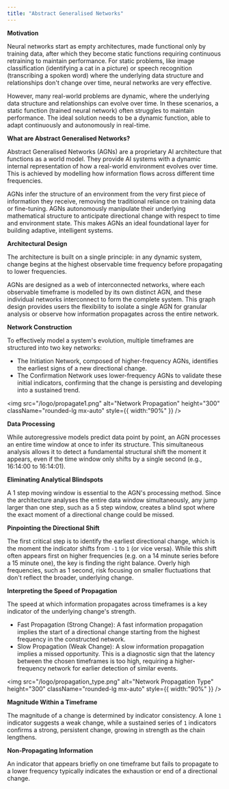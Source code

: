 ```yaml
---
title: "Abstract Generalised Networks"
---
```


**Motivation**

Neural networks start as empty architectures, made functional only by training data, after which they become static functions requiring continuous retraining to maintain performance. For static problems, like image classification (identifying a cat in a picture) or speech recognition (transcribing a spoken word) where the underlying data structure and relationships don't change over time, neural networks are very effective.

However, many real-world problems are dynamic, where the underlying data structure and relationships can evolve over time. In these scenarios, a static function (trained neural network) often struggles to maintain performance. The ideal solution needs to be a dynamic function, able to adapt continuously and autonomously in real-time. 

**What are Abstract Generalised Networks?**

Abstract Generalised Networks (AGNs) are a proprietary AI architecture that functions as a world model. They provide AI systems with a dynamic internal representation of how a real-world environment evolves over time. This is achieved by modelling how information flows across different time frequencies.

AGNs infer the structure of an environment from the very first piece of information they receive, removing the traditional reliance on training data or fine-tuning. AGNs autonomously manipulate their underlying mathematical structure to anticipate directional change with respect to time and environment state. This makes AGNs an ideal foundational layer for building adaptive, intelligent systems.

**Architectural Design**

The architecture is built on a single principle: in any dynamic system, change begins at the highest observable time frequency before propagating to lower frequencies. 

AGNs are designed as a web of interconnected networks, where each observable timeframe is modelled by its own distinct AGN, and these individual networks interconnect to form the complete system. This graph design provides users the flexibility to isolate a single AGN for granular analysis or observe how information propagates across the entire network.

**Network Construction**

To effectively model a system's evolution, multiple timeframes are structured into two key networks:

- The Initiation Network, composed of higher-frequency AGNs, identifies the earliest signs of a new directional change.
- The Confirmation Network uses lower-frequency AGNs to validate these initial indicators, confirming that the change is persisting and developing into a sustained trend.

<img
  src="/logo/propagate1.png"
  alt="Network Propagation"
  height="300"
  className="rounded-lg mx-auto"
  style={{ width:"90%" }}
/>

<div style={{ textAlign:"center" }} />

**Data Processing**

While autoregressive models predict data point by point, an AGN processes an entire time window at once to infer its structure. This simultaneous analysis allows it to detect a fundamental structural shift the moment it appears, even if the time window only shifts by a single second (e.g., 16:14:00 to 16:14:01).

**Eliminating Analytical Blindspots**

A 1 step moving window is essential to the AGN's processing method. Since the architecture analyses the entire data window simultaneously, any jump larger than one step, such as a 5 step window, creates a blind spot where the exact moment of a directional change could be missed.

**Pinpointing the Directional Shift**

The first critical step is to identify the earliest directional change, which is the moment the indicator shifts from `-1` to `1` (or vice versa). While this shift often appears first on higher frequencies (e.g. on a 14 minute series before a 15 minute one), the key is finding the right balance. Overly high frequencies, such as 1 second, risk focusing on smaller fluctuations that don't reflect the broader, underlying change.

**Interpreting the Speed of Propagation**

The speed at which information propagates across timeframes is a key indicator of the underlying change's strength.

- Fast Propagation (Strong Change): A fast information propagation implies the start of a directional change starting from the highest frequency in the constructed network.
- Slow Propagation (Weak Change): A slow information propagation implies a missed opportunity. This is a diagnostic sign that the latency between the chosen timeframes is too high, requiring a higher-frequency network for earlier detection of similar events.

<img
  src="/logo/propagation_type.png"
  alt="Network Propagation Type"
  height="300"
  className="rounded-lg mx-auto"
  style={{ width:"90%" }}
/>

<div style={{ textAlign:"center" }} />

**Magnitude Within a Timeframe**

The magnitude of a change is determined by indicator consistency. A lone `1` indicator suggests a weak change, while a sustained series of `1`  indicators confirms a strong, persistent change, growing in strength as the chain lengthens.

**Non-Propagating Information**

An indicator that appears briefly on one timeframe but fails to propagate to a lower frequency typically indicates the exhaustion or end of a directional change.
